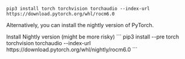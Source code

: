 ```
pip3 install torch torchvision torchaudio --index-url https://download.pytorch.org/whl/rocm6.0
```

Alternatively, you can install the nightly version of PyTorch.

<Accordion title="Install Nightly">
<Warning>Install Nightly version (might be more risky)</Warning>
```
pip3 install --pre torch torchvision torchaudio --index-url https://download.pytorch.org/whl/nightly/rocm6.0
```
</Accordion>
